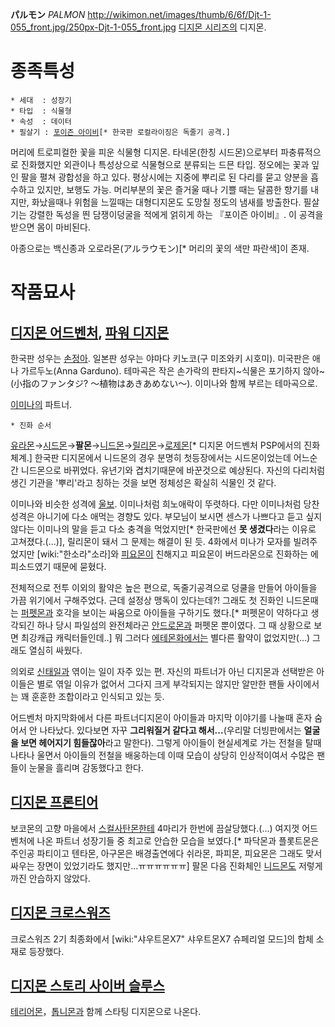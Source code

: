'''パルモン''' ''PALMON''
http://wikimon.net/images/thumb/6/6f/Djt-1-055_front.jpg/250px-Djt-1-055_front.jpg
[[디지몬 시리즈]]의 디지몬.

= 종족특성 =
 * 세대  : 성장기
 * 타입  : 식물형
 * 속성  : 데이터
 * 필살기 : [[포이즌 아이비]][* 한국판 로컬라이징은 독줄기 공격.]

머리에 트로피컬한 꽃을 피운 식물형 디지몬. 타네몬(한칭 시드몬)으로부터 파충류적으로 진화했지만 외관이나 특성상으로 식물형으로 분류되는 드믄 타입. 정오에는 꽃과 잎인 팔을 펼쳐 광합성을 하고 있다. 평상시에는 지중에 뿌리로 된 다리를 묻고 양분을 흡수하고 있지만, 보행도 가능. 머리부분의 꽃은 즐거울 때나 기쁠 때는 달콤한 향기를 내지만, 화났을때나 위험을 느낄때는 대형디지몬도 도망칠 정도의 냄새를 방출한다. 필살기는 강렬한 독성을 띈 담쟁이덩굴을 적에게 얽히게 하는 『포이즌 아이비』. 이 공격을 받으면 몸이 마비된다.

아종으로는 백신종과 오로라몬(アルラウモン)[* 머리의 꽃의 색만 파란색]이 존재.

= 작품묘사 =
== [[디지몬 어드벤처]], [[파워 디지몬]] ==
한국판 성우는 [[손정아]]. 일본판 성우는 야마다 키노코(구 미조와키 시호미). 미국판은 애나 가르두노(Anna Garduno). 
테마곡은 작은 손가락의 판타지~식물은 포기하지 않아~(小指のファンタジ? ～植物はあきあめない～). 이미나와 함께 부르는 테마곡으로.

[[이미나]]의 파트너.
 * 진화 순서
[[유라몬]]→[[시드몬]]→'''팔몬'''→[[니드몬]]→[[릴리몬]]→[[로제몬]][* 디지몬 어드벤처 PSP에서의 진화 체계.]
한국판 디지몬에서 니드몬의 경우 분명히 첫등장에서는 시드몬이었는데 어느순간 니드몬으로 바뀌었다. 유년기와 겹치기때문에 바꾼것으로 예상된다.
자신의 다리처럼 생긴 기관을 '뿌리'라고 칭하는 것을 보면 정체성은 확실히 식물인 것 같다.

이미나와 비슷한 성격에 [[울보]]. 이미나처럼 희노애락이 뚜렷하다. 다만 이미나처럼 당찬 성격은 아니기에 다소 애먹는 경향도 있다. 부모님이 보시면 센스가 나쁘다고 듣고 싶지 않다는 이미나의 말을 듣고 다소 충격을 먹었지만[* 한국판에선 '''못 생겼다'''라는 이유로 고쳐졌다.(...)], 릴리몬이 돼서 그 문제는 해결이 된 듯. 4화에서 미나가 모자를 빌려주었지만 [wiki:"한소라"소라]와 [[피요몬]]이 친해지고 피요몬이 버드라몬으로 진화하는 에피소드였기 때문에 묻혔다. 

전체적으로 전투 이외의 활약은 높은 편으로, 독줄기공격으로 덩쿨을 만들어 아이들을 가끔 위기에서 구해주었다. 근데 설정상 맹독이 있다는데?! 그래도 첫 진화인 니드몬때는 [[퍼펫몬]]과 호각을 보이는 싸움으로 아이들을 구하기도 했다.[* 퍼펫몬이 약하다고 생각되긴 하나 당시 파일섬의 완전체라곤 [[안드로몬]]과 퍼펫몬 뿐이였다. 그 때 상황으로 보면 최강캐급 캐릭터들인데..] 뭐 그러다 [[에테몬]]화에서는 별다른 활약이 없었지만(...) 그래도 열심히 싸웠다.

의외로 [[신태일]]과 엮이는 일이 자주 있는 편. 자신의 파트너가 아닌 디지몬과 선택받은 아이들은 별로 엮일 이유가 없어서 그다지 크게 부각되지는 않지만 알만한 팬들 사이에서는 꽤 훈훈한 조합이라고 인식되고 있는 듯. 

어드벤처 마지막화에서 다른 파트너디지몬이 아이들과 마지막 이야기를 나눌때 혼자 숨어서 안 나타났다. 있다보면 자꾸 '''그리워질거 같다고 해서...'''(우리말 더빙판에서는 '''얼굴을 보면 헤어지기 힘들잖아'''라고 말한다). 그렇게 아이들이 현실세계로 가는 전철을 탈때 나타나 울면서 아이들의 전철을 배웅하는데 이때 모습이 상당히 인상적이여서 수많은 팬들이 눈물을 흘리며 감동했다고 한다.

== [[디지몬 프론티어]] ==
보코몬의 고향 마을에서 [[스컬사탄몬]]한테 4마리가 한번에 끔살당했다.(...) 여지껏 어드벤처에 나온 파트너 성장기들 중 최고로 안습한 모습을 보였다.[* 파닥몬과 플롯트몬은 주인공 파티이고 텐타몬, 아구몬은 배경출연에다 쉬라몬, 파피몬, 피요몬은 그래도 맞서싸우는 장면이 있었기라도 했지만...ㅠㅠㅠㅠㅠㅠ] 팔몬 다음 진화체인 [[니드몬]]도 저렇게까진 안습하지 않았다.

== [[디지몬 크로스워즈]] ==
크로스워즈 2기 최종화에서 [wiki:"샤우트몬X7" 샤우트몬X7 슈페리얼 모드]의 합체 소재로 등장했다. 

== [[디지몬 스토리 사이버 슬루스]] ==
[[테리어몬]]，[[톱니몬]]과 함께 스타팅 디지몬으로 나온다.
